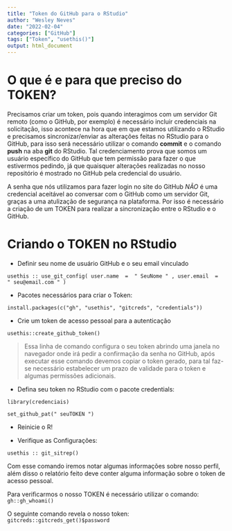 ```yaml
---
title: "Token do GitHub para o RStudio"
author: "Wesley Neves"
date: "2022-02-04"
categories: ["GitHub"]
tags: ["Token", "usethis()"]
output: html_document
---
```


# O que é e para que preciso do TOKEN?

Precisamos criar um token, pois quando interagimos com um servidor Git remoto (como o GitHub, por exemplo) é necessário incluir credenciais na solicitação, isso acontece na hora que em que estamos utilizando o RStudio e precisamos sincronizar/enviar as alterações feitas no RStudio para o GitHub, para isso será necessário utilizar o comando **commit** e o comando **push** na aba **git** do RStudio. Tal credenciamento prova que somos um usuário específico do GitHub que tem permissão para fazer o que estivermos pedindo, já que quaisquer alterações realizadas no nosso repositório é mostrado no GitHub pela credencial do usuário.

A senha que nós utilizamos para fazer login no site do GitHub *NÃO* é uma credencial aceitável ao conversar com o GitHub como um servidor Git, graças a uma atulização de segurança na plataforma. Por isso é necessário a criação de um TOKEN para realizar a sincronização entre o RStudio e o GitHub.

# Criando o TOKEN no RStudio

-   Definir seu nome de usuário GitHub e o seu email vinculado

`usethis :: use_git_config( user.name  =  " SeuNome " , user.email  =  " seu@email.com " )`

-   Pacotes necessários para criar o Token:

`install.packages(c("gh", "usethis", "gitcreds", "credentials"))`

-   Crie um token de acesso pessoal para a autenticação

`usethis::create_github_token()`

> Essa linha de comando configura o seu token abrindo uma janela no navegador onde irá pedir a confirmação da senha no GitHub, após executar esse comando devemos copiar o token gerado, para tal faz-se necessário estabelecer um prazo de validade para o token e algumas permissões adicionais.

-   Defina seu token no RStudio com o pacote credentials:

`library(credenciais)`

`set_github_pat(" seuTOKEN ")`

-   Reinicie o R!

-   Verifique as Configurações:

`usethis :: git_sitrep()`

Com esse comando iremos notar algumas informações sobre nosso perfil, além disso o relatório feito deve conter alguma informação sobre o token de acesso pessoal.

Para verificarmos o nosso TOKEN é necessário utilizar o comando: `gh::gh_whoami()`

O seguinte comando revela o nosso token: `gitcreds::gitcreds_get()$password`
